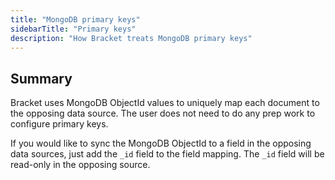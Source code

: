 ```yaml
---
title: "MongoDB primary keys"
sidebarTitle: "Primary keys"
description: "How Bracket treats MongoDB primary keys"
---
```


## Summary

Bracket uses MongoDB ObjectId values to uniquely map each document to the opposing data source. The user does not need to do any prep work to configure primary keys. 

<Tip>If you would like to sync the MongoDB ObjectId to a field in the opposing data sources, just add the `_id` field to the field mapping. The `_id` field will be read-only in the opposing source.</Tip>

